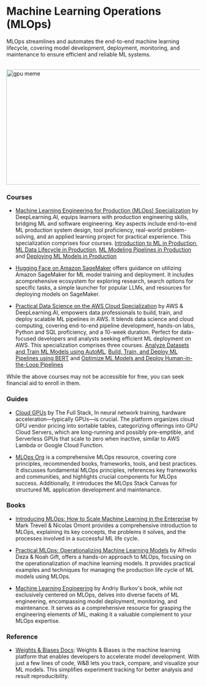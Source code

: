 # Machine Learning Operations (MLOps)

MLOps streamlines and automates the end-to-end machine learning lifecycle, covering model development, deployment, monitoring, and maintenance to ensure efficient and reliable ML systems.

<br/>


<div style={{ position: "relative" }}>
  <Image
    src="/static/img/memes/gpuMeme.png"
    alt="gpu meme"
    height="300"
    width="850"
    priority
  />
</div>

### Courses

- [Machine Learning Engineering for Production (MLOps) Specialization](https://www.deeplearning.ai/courses/machine-learning-engineering-for-production-mlops/) by DeepLearning.AI, equips learners with production engineering skills, bridging ML and software engineering. Key aspects include end-to-end ML production system design, tool proficiency, real-world problem-solving, and an applied learning project for practical experience. This specialization comprises four courses.
    [Introduction to ML in Production](https://www.coursera.org/learn/introduction-to-machine-learning-in-production?specialization=machine-learning-engineering-for-production-mlops),
    [ML Data Lifecycle in Production](https://www.coursera.org/learn/machine-learning-data-lifecycle-in-production?specialization=machine-learning-engineering-for-production-mlops),
    [ML Modeling Pipelines in Production](https://www.coursera.org/learn/machine-learning-modeling-pipelines-in-production?specialization=machine-learning-engineering-for-production-mlops) and
    [Deploying ML Models in Production](https://www.coursera.org/learn/deploying-machine-learning-models-in-production?specialization=machine-learning-engineering-for-production-mlops)

- [Hugging Face on Amazon SageMaker](https://huggingface.co/docs/sagemaker/index) offers guidance on utilizing Amazon SageMaker for ML model training and deployment. It includes acomprehensive ecosystem for exploring research, search options for specific tasks, a simple launcher for popular LLMs, and resources for deploying models on SageMaker.

- [Practical Data Science on the AWS Cloud Specialization](https://www.deeplearning.ai/courses/practical-data-science-specialization/) by AWS & DeepLearning.AI, empowers data professionals to build, train, and deploy scalable ML pipelines in AWS. It blends data science and cloud computing, covering end-to-end pipeline development, hands-on labs, Python and SQL proficiency, and a 10-week duration. Perfect for data-focused developers and analysts seeking efficient ML deployment on AWS. This specialization comprises three courses.
    [Analyze Datasets and Train ML Models using AutoML](https://www.coursera.org/learn/automl-datasets-ml-models?specialization=practical-data-science),
    [Build, Train, and Deploy ML Pipelines using BERT](https://www.coursera.org/learn/ml-pipelines-bert?specialization=practical-data-science) and
    [Optimize ML Models and Deploy Human-in-the-Loop Pipelines](https://www.coursera.org/learn/ml-models-human-in-the-loop-pipelines?specialization=practical-data-science)


<Callout emoji="⚠️">
  While the above courses may not be accessible for free, you can seek financial
  aid to enroll in them.
</Callout>

### Guides

- [Cloud GPUs](https://fullstackdeeplearning.com/cloud-gpus/) by The Full Stack, In neural network training, hardware acceleration—typically GPUs—is crucial. The platform organizes cloud GPU vendor pricing into sortable tables, categorizing offerings into GPU Cloud Servers, which are long-running and possibly pre-emptible, and Serverless GPUs that scale to zero when inactive, similar to AWS Lambda or Google Cloud Function.

- [MLOps Org](https://ml-ops.org/content/references.html) is a comprehensive MLOps resource, covering core principles, recommended books, frameworks, tools, and best practices. It discusses fundamental MLOps principles, references key frameworks and communities, and highlights crucial components for MLOps success. Additionally, it introduces the MLOps Stack Canvas for structured ML application development and maintenance.

### Books

- [Introducing MLOps: How to Scale Machine Learning in the Enterprise](https://www.goodreads.com/book/show/55182023-introducing-mlops) by Mark Treveil & Nicolas Omont provides a comprehensive introduction to MLOps, explaining its key concepts, the problems it solves, and the processes involved in a successful ML life cycle.

- [Practical MLOps: Operationalizing Machine Learning Models](https://www.goodreads.com/book/show/58218463-practical-mlops) by Alfredo Deza & Noah Gift, offers a hands-on approach to MLOps, focusing on the operationalization of machine learning models. It provides practical examples and techniques for managing the production life cycle of ML models using MLOps.

- [Machine Learning Engineering](https://www.goodreads.com/book/show/55275944-machine-learning-engineering) by Andriy Burkov's book, while not exclusively centered on MLOps, delves into diverse facets of ML engineering, encompassing model deployment, monitoring, and maintenance. It serves as a comprehensive resource for grasping the engineering elements of ML, making it a valuable complement to your MLOps expertise.

### Reference

- [Weights & Biases Docs](https://docs.wandb.ai/): Weights & Biases is the machine learning platform that enables developers to accelerate model development. With just a few lines of code, W&B lets you track, compare, and visualize your ML models. This simplifies experiment tracking for better analysis and result reproducibility.
